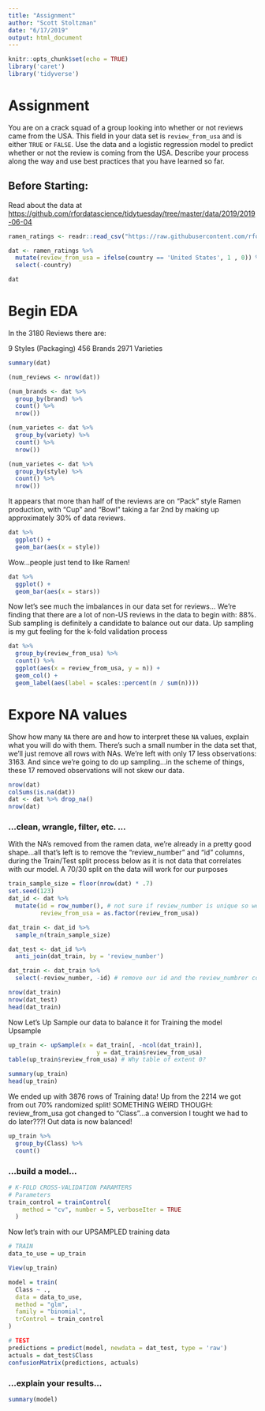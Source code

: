 ```yaml
---
title: "Assignment"
author: "Scott Stoltzman"
date: "6/17/2019"
output: html_document
---
```


```r
knitr::opts_chunk$set(echo = TRUE)
library('caret')
library('tidyverse')
```


# Assignment  

You are on a crack squad of a group looking into whether or not reviews came from the USA. This field in your data set is `review_from_usa` and is either `TRUE` or `FALSE`. Use the data and a logistic regression model to predict whether or not the review is coming from the USA. Describe your process along the way and use best practices that you have learned so far.


## Before Starting:
Read about the data at <https://github.com/rfordatascience/tidytuesday/tree/master/data/2019/2019-06-04>

```r
ramen_ratings <- readr::read_csv("https://raw.githubusercontent.com/rfordatascience/tidytuesday/master/data/2019/2019-06-04/ramen_ratings.csv")

dat <- ramen_ratings %>%
  mutate(review_from_usa = ifelse(country == 'United States', 1 , 0)) %>%
  select(-country)

dat
```




# Begin EDA 

In the 3180 Reviews there are:

9 Styles (Packaging)
456 Brands
2971 Varieties

```r
summary(dat)

(num_reviews <- nrow(dat))

(num_brands <- dat %>%
  group_by(brand) %>%
  count() %>%
  nrow())

(num_varietes <- dat %>%
  group_by(variety) %>%
  count() %>%
  nrow())

(num_varietes <- dat %>%
  group_by(style) %>%
  count() %>%
  nrow())
```

It appears that more than half of the reviews are on "Pack" style Ramen production, with "Cup" and "Bowl" taking a far 2nd by making up approximately 30% of data reviews.
```r
dat %>%
  ggplot() +
  geom_bar(aes(x = style))
```

Wow...people just tend to like Ramen!
```r
dat %>%
  ggplot() +
  geom_bar(aes(x = stars))
```

Now let's see much the imbalances in our data set for reviews...
We're finding that there are a lot of non-US reviews in the data to begin with: 88%. 
Sub sampling is definitely a candidate to balance out our data. 
Up sampling is my gut feeling for the k-fold validation process
```r
dat %>%
  group_by(review_from_usa) %>%
  count() %>%
  ggplot(aes(x = review_from_usa, y = n)) +
  geom_col() +
  geom_label(aes(label = scales::percent(n / sum(n))))
```

# Expore NA values
Show how many `NA` there are and how to interpret these `NA` values, explain what you will do with them.
There's such a small number in the data set that, we'll just remove all rows with NAs. We're left with only 17 less observations: 3163. And since we're going to do up sampling...in the scheme of things, these 17 removed observations will not skew our data.
```r
nrow(dat)
colSums(is.na(dat))
dat <- dat %>% drop_na()
nrow(dat)
```

### ...clean, wrangle, filter, etc. ...
With the NA's removed from the ramen data, we're already in a pretty good shape...all that's left is to remove the "review_number" and "id" columns, during the Train/Test split process below as it is not data that correlates with our model. A 70/30 split on the data will work for our purposes
```r
train_sample_size = floor(nrow(dat) * .7)
set.seed(123)
dat_id <- dat %>%
  mutate(id = row_number(), # not sure if review_number is unique so we'll just generate our own
         review_from_usa = as.factor(review_from_usa))

dat_train <- dat_id %>%
  sample_n(train_sample_size)

dat_test <- dat_id %>%
  anti_join(dat_train, by = 'review_number')

dat_train <- dat_train %>%
  select(-review_number, -id) # remove our id and the review_numbrer columns as they aren't needed in the model

nrow(dat_train)
nrow(dat_test)
head(dat_train)
```

Now Let's Up Sample our data to balance it for Training the model
Upsample
```r
up_train <- upSample(x = dat_train[, -ncol(dat_train)],
                         y = dat_train$review_from_usa)
table(up_train$review_from_usa) # Why table of extent 0?

summary(up_train)
head(up_train)
```
We ended up with 3876 rows of Training data! Up from the 2214 we got from out 70% randomized split! 
SOMETHING WEIRD THOUGH: review_from_usa got changed to "Class"...a conversion I tought we had to do later???!
Out data is now balanced!
```r
up_train %>%
  group_by(Class) %>%
  count()
```

### ...build a model...
```r
# K-FOLD CROSS-VALIDATION PARAMTERS
# Parameters
train_control = trainControl(
    method = "cv", number = 5, verboseIter = TRUE
  )
```

Now let's train with our UPSAMPLED training data
```r
# TRAIN
data_to_use = up_train

View(up_train)

model = train(
  Class ~ ., 
  data = data_to_use,
  method = "glm",
  family = "binomial",
  trControl = train_control
)

# TEST
predictions = predict(model, newdata = dat_test, type = 'raw')
actuals = dat_test$Class
confusionMatrix(predictions, actuals)
```



### ...explain your results...
```r
summary(model)
```


